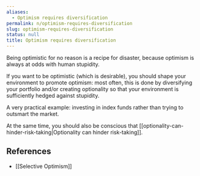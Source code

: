 ```yaml
---
aliases:
  - Optimism requires diversification
permalink: n/optimism-requires-diversification
slug: optimism-requires-diversification
status: null
title: Optimism requires diversification
---
```

Being optimistic for no reason is a recipe for disaster, because optimism is always at odds with human stupidity.

If you want to be optimistic (which is desirable), you should shape your environment to promote optimism: most often, this is done by diversifying your portfolio and/or creating optionality so that your environment is sufficiently hedged against stupidity.

A very practical example: investing in index funds rather than trying to outsmart the market.

At the same time, you should also be conscious that [[optionality-can-hinder-risk-taking|Optionality can hinder risk-taking]].

## References

- [[Selective Optimism]]
